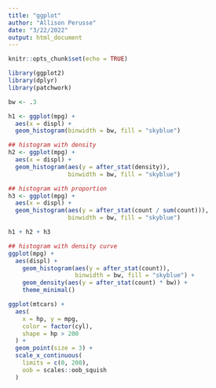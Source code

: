 ```yaml
---
title: "ggplot"
author: "Allison Perusse"
date: "3/22/2022"
output: html_document
---
```


```r
knitr::opts_chunk$set(echo = TRUE)
```

```r
library(ggplot2)
library(dplyr)
library(patchwork)
```

```r
bw <- .3

h1 <- ggplot(mpg) +
  aes(x = displ) +
  geom_histogram(binwidth = bw, fill = "skyblue")

## histogram with density
h2 <- ggplot(mpg) +
  aes(x = displ) +
  geom_histogram(aes(y = after_stat(density)),
                 binwidth = bw, fill = "skyblue")

## histogram with proportion
h3 <- ggplot(mpg) +
  aes(x = displ) +
  geom_histogram(aes(y = after_stat(count / sum(count))),
                 binwidth = bw, fill = "skyblue")

h1 + h2 + h3

## histogram with density curve
ggplot(mpg) +
  aes(displ) +
    geom_histogram(aes(y = after_stat(count)), 
                   binwidth = bw, fill = "skyblue") +
    geom_density(aes(y = after_stat(count) * bw)) +
    theme_minimal()

```

```r
ggplot(mtcars) + 
  aes(
    x = hp, y = mpg, 
    color = factor(cyl), 
    shape = hp > 200
  ) + 
  geom_point(size = 3) + 
  scale_x_continuous(
    limits = c(0, 200), 
    oob = scales::oob_squish
  )
```

